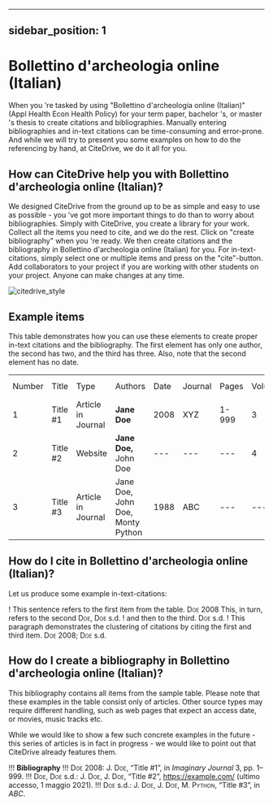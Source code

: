 
---
sidebar_position: 1
---

# Bollettino d'archeologia online (Italian)

When you 're tasked by using "Bollettino d'archeologia online (Italian)" (Appl Health Econ Health Policy) for your term paper, bachelor 's, or master 's thesis to create citations and bibliographies.
Manually entering bibliographies and in-text citations can be time-consuming and error-prone. And while we will try to present you some examples on how to do the referencing by hand, at CiteDrive, we do it all for you.

<!---
## About  Bollettino d'archeologia online (Italian)

* Title: Bollettino d'archeologia online (Italian)
* Short Title (Id): Appl Health Econ Health Policy)
* Authors: Bollettino d'archeologia online (Italian)
* Download: Bollettino d'archeologia online (Italian)
 --->

## How can CiteDrive help you with Bollettino d'archeologia online (Italian)?

We designed CiteDrive from the ground up to be as simple and easy to use as possible - you 've got more important things to do than to worry about bibliographies. Simply with CiteDrive, you create a library for your work. Collect all the items you need to cite, and we do the rest. Click on "create bibliography" when you 're ready. We then create citations and the bibliography in Bollettino d'archeologia online (Italian) for you. For in-text-citations, simply select one or multiple items and press on the "cite"-button. Add collaborators to your project if you are working with other students on your project. Anyone can make changes at any time.


![citedrive_style](images/bollettino-darcheologia-online-italian.svg "Choose Bollettino d'archeologia online (Italian) in the CiteDrive App")


## Example items

This table demonstrates how you can use these elements to create proper in-text citations and the bibliography. The first element has only one author, the second has two, and the third has three. Also, note that the second element has no date.


<table>
  <tr>
   <td>Number
   </td>
   <td>Title
   </td>
   <td>Type
   </td>
   <td>Authors
   </td>
   <td>Date
   </td>
   <td>Journal
   </td>
   <td>Pages
   </td>
   <td>Volume
   </td>
   <td>Issue
   </td>
   <td>Access Date
   </td>
  </tr>
  <tr>
   <td>1
   </td>
   <td>Title #1
   </td>
   <td>Article in Journal
   </td>
   <td><strong>Jane Doe</strong>
   </td>
   <td>2008
   </td>
   <td>XYZ
   </td>
   <td>1-999
   </td>
   <td>3
   </td>
   <td>2
   </td>
   <td>--
   </td>
  </tr>
  <tr>
   <td>
2
   </td>
   <td>Title #2
   </td>
   <td>Website
   </td>
   <td><strong>Jane Doe, </strong>John Doe
   </td>
   <td>---
   </td>
   <td>---
   </td>
   <td>---
   </td>
   <td>4
   </td>
   <td>---
   </td>
   <td>2020-05-01
   </td>
  </tr>
  <tr>
   <td>3
   </td>
   <td>Title #3
   </td>
   <td>Article in Journal
   </td>
   <td>Jane Doe, John Doe, Monty Python
   </td>
   <td>1988
   </td>
   <td>ABC
   </td>
   <td>---
   </td>
   <td>---
   </td>
   <td>16
   </td>
   <td>---
   </td>
  </tr>
</table>



## How do I cite in  Bollettino d'archeologia online (Italian)?

Let us produce some example in-text-citations:

! This sentence refers to the first item from the table. <span style="font-variant:small-caps;">Doe</span> 2008 This, in turn, refers to the second <span style="font-variant:small-caps;">Doe, Doe</span> s.d.
! and then to the third.  <span style="font-variant:small-caps;">Doe</span> s.d.
! This paragraph demonstrates the clustering of citations by citing the first and third item. <span style="font-variant:small-caps;">Doe</span> 2008; <span style="font-variant:small-caps;">Doe</span> s.d.



## How do I create a bibliography in Bollettino d'archeologia online (Italian)?

This bibliography contains all items from the sample table. Please note that these examples in the table consist only of articles. Other source types may require different handling, such as web pages that expect an access date, or movies, music tracks etc.

While we would like to show a few such concrete examples in the future - this series of articles is in fact in progress - we would like to point out that CiteDrive already features them.


!!! **Bibliography**
!!! <span style="font-variant:small-caps;">Doe</span> 2008: <span style="font-variant:small-caps;">J. Doe</span>, “Title #1”, in <i>Imaginary Journal</i> 3, pp. 1–999.
!!! <span style="font-variant:small-caps;">Doe, Doe</span> s.d.: <span style="font-variant:small-caps;">J. Doe, J. Doe</span>, “Title #2”, https://example.com/  (ultimo accesso, 1 maggio 2021).
!!! <span style="font-variant:small-caps;">Doe</span> s.d.: <span style="font-variant:small-caps;">J. Doe, J. Doe, M. Python</span>, “Title #3”, in <i>ABC</i>.


```
        